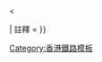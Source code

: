 {{鐵道路線
|模板名稱 = 港深機場鐵路
|名稱 = [[港深機場鐵路]]
|代表色 = black
|車站列表 = <table style="margin:auto"><tr><td rowspan=2 nowrap>[[深圳機場站|{{gray|深圳機場}}]]<span style="color:#888888;">{{-w}}</span>[[前海灣站|{{gray|前海}}]] &lt; </td><td align=center nowrap>[[洪水橋站 (屯馬綫)|{{gray|洪水橋}}]]</td></tr><tr><td align=center nowrap>[[香港機場站|{{gray|香港機場}}]]</td></tr></table>
| 註釋 = 
}}<noinclude>[[Category:香港鐵路模板]]</noinclude>